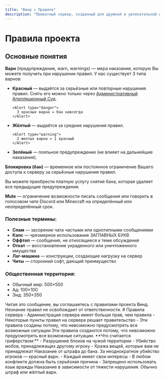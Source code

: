 ```yaml
---
title: "Винд » Правила"
description: "Приватный сервер, созданный для дружной и увлекательной игры."
---
```


# Правила проекта

## Основные понятия

**Варн** (предупреждение, warn, warnings) — мера наказания, которую Вы можете получить при нарушении правил. У нас существует 3 типа варнов:

<ul className="list-disc list-inside mb-4 space-y-1 text-zinc-200">
  <li>
    <strong>Красный</strong> — выдаётся за серьёзные или повторные нарушения правил. Снять его можно только через <a href="https://forms.gle/q1uBaW5HszzbERDg9" target="_blank">Административный Апелляционный Суд</a>.
    
    <Alert type="danger">
      3 красных варна = бан навсегда
    </Alert>
  </li>
  
  <li>
    <strong>Жёлтый</strong> — выдаётся за средние нарушения правил.
    
    <Alert type="warning">
      2 желтых варна = 1 красный
    </Alert>
  </li>
  
  <li>
    <strong>Зелёный</strong> — лояльное предупреждение (не влияет на дальнейшие наказания).
  </li>
</ul>

**Блокировка (бан)** — временное или постоянное ограничение Вашего доступа к серверу за серьёзные нарушения правил.

Вы можете приобрести платную услугу снятия бана, которая удаляет все предыдущие предупреждения.

**Mute** — ограничение возможности писать сообщения или говорить в голосовом чате Discord или Minecraft на определённый или неопределённый срок.

### Полезные термины:

- **Спам** — засорение чата частыми или однотипными сообщениями
- **Капс** — чрезмерное использование ЗАГЛАВНЫХ БУКВ
- **Оффтоп** — сообщения, не относящиеся к теме обсуждения
- **Откат** — восстановление украденного или уничтоженного имущества
- **Лаг-машина** — конструкции, создающие нагрузку на сервер
- **Читы** — сторонний софт, дающий преимущество

### Общественная территория:

- Обычный мир: 500×500
- Ад: 100×100
- Энд: 350×350

<Alert type="info">
Читая это сообщение, вы соглашаетесь с правилами проекта Винд.<br />
Незнание правил не освобождает от ответственности.
</Alert>
# Правила сервера

<Dropdown title="Основные правила игры">
- Администрация сервера имеет больше прав, чем правила
- Некоторые пункты правил на сервере решает правительство
- Эти правила созданы потому, что невозможно предусмотреть все возможные ситуации

<Alert type="danger">
Эти правила создаются потому, что невозможно предусмотреть все возможные ситуации.
</Alert>
</Dropdown>

<Dropdown title="Не разрушайте, не крадите, не наносите урон игрокам">
**Что считается гриферством:**
- Разрушение блоков на чужой территории
- Убийство мобов, принадлежащих другому игроку
- Кража вещей, которые вам не принадлежат

<Alert type="danger">
Наказание от штрафа до бана. За неоднократное убийство игроков — красный варн.
</Alert>
</Dropdown>

<Dropdown title="Не провоцируй конфликты" defaultOpen={true}>
- Каждый имеет свои интересы
- В любом конфликте должна быть серьёзная причина
- Запрещено использовать язык вражды

<Alert type="warning">
Наказание в зависимости от тяжести нарушения. Обычно штраф или жёлтый варн.
</Alert>
</Dropdown>
